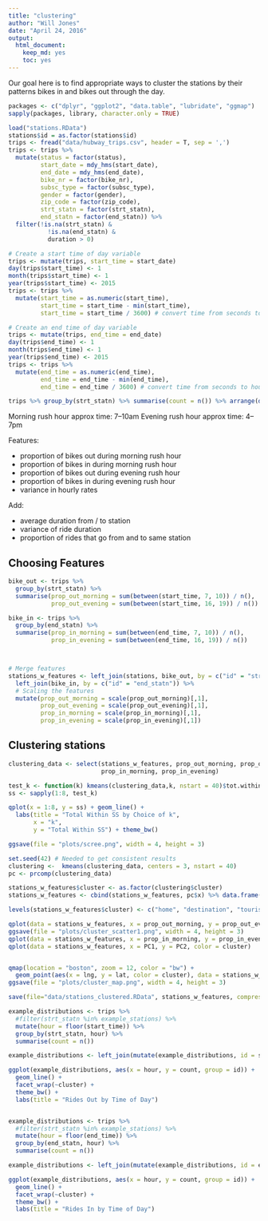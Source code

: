 ```yaml
---
title: "clustering"
author: "Will Jones"
date: "April 24, 2016"
output: 
  html_document: 
    keep_md: yes
    toc: yes
---
```


Our goal here is to find appropriate ways to cluster the stations by their
patterns bikes in and bikes out through the day. 

```r
packages <- c("dplyr", "ggplot2", "data.table", "lubridate", "ggmap")
sapply(packages, library, character.only = TRUE)
```


```r
load("stations.RData")
stations$id = as.factor(stations$id)
trips <- fread("data/hubway_trips.csv", header = T, sep = ',')
trips <- trips %>%
  mutate(status = factor(status),
         start_date = mdy_hms(start_date),
         end_date = mdy_hms(end_date),
         bike_nr = factor(bike_nr),
         subsc_type = factor(subsc_type),
         gender = factor(gender),
         zip_code = factor(zip_code),
         strt_statn = factor(strt_statn),
         end_statn = factor(end_statn)) %>%
  filter(!is.na(strt_statn) &
           !is.na(end_statn) & 
           duration > 0)

# Create a start time of day variable
trips <- mutate(trips, start_time = start_date)
day(trips$start_time) <- 1
month(trips$start_time) <- 1
year(trips$start_time) <- 2015
trips <- trips %>%
  mutate(start_time = as.numeric(start_time),
         start_time = start_time - min(start_time),
         start_time = start_time / 3600) # convert time from seconds to hours

# Create an end time of day variable
trips <- mutate(trips, end_time = end_date)
day(trips$end_time) <- 1
month(trips$end_time) <- 1
year(trips$end_time) <- 2015
trips <- trips %>%
  mutate(end_time = as.numeric(end_time),
         end_time = end_time - min(end_time),
         end_time = end_time / 3600) # convert time from seconds to hours
```


```r
trips %>% group_by(strt_statn) %>% summarise(count = n()) %>% arrange(desc(count))
```

Morning rush hour approx time: 7--10am
Evening rush hour approx time: 4--7pm

Features:

- proportion of bikes out during morning rush hour
- proportion of bikes in during morning rush hour
- proportion of bikes out during evening rush hour
- proportion of bikes in during evening rush hour
- variance in hourly rates

Add:

- average duration from / to station
- variance of ride duration
- proportion of rides that go from and to same station


## Choosing Features

```r
bike_out <- trips %>%
  group_by(strt_statn) %>%
  summarise(prop_out_morning = sum(between(start_time, 7, 10)) / n(),
            prop_out_evening = sum(between(start_time, 16, 19)) / n())

bike_in <- trips %>%
  group_by(end_statn) %>%
  summarise(prop_in_morning = sum(between(end_time, 7, 10)) / n(),
            prop_in_evening = sum(between(end_time, 16, 19)) / n())



# Merge features
stations_w_features <- left_join(stations, bike_out, by = c("id" = "strt_statn")) %>%
  left_join(bike_in, by = c("id" = "end_statn")) %>%
  # Scaling the features
  mutate(prop_out_morning = scale(prop_out_morning)[,1],
         prop_out_evening = scale(prop_out_evening)[,1],
         prop_in_morning = scale(prop_in_morning)[,1],
         prop_in_evening = scale(prop_in_evening)[,1])

```

## Clustering stations

```r
clustering_data <- select(stations_w_features, prop_out_morning, prop_out_evening,
                          prop_in_morning, prop_in_evening)

test_k <- function(k) kmeans(clustering_data,k, nstart = 40)$tot.withinss
ss <- sapply(1:8, test_k)

qplot(x = 1:8, y = ss) + geom_line() +
  labs(title = "Total Within SS by Choice of k",
       x = "k",
       y = "Total Within SS") + theme_bw()

ggsave(file = "plots/scree.png", width = 4, height = 3)

set.seed(42) # Needed to get consistent results
clustering <-  kmeans(clustering_data, centers = 3, nstart = 40)
pc <- prcomp(clustering_data)

stations_w_features$cluster <- as.factor(clustering$cluster)
stations_w_features <- cbind(stations_w_features, pc$x) %>% data.frame() %>% tbl_df()

```

```r

levels(stations_w_features$cluster) <- c("home", "destination", "tourist hub")

qplot(data = stations_w_features, x = prop_out_morning, y = prop_out_evening, color = cluster)
ggsave(file = "plots/cluster_scatter1.png", width = 4, height = 3)
qplot(data = stations_w_features, x = prop_in_morning, y = prop_in_evening, color = cluster)
qplot(data = stations_w_features, x = PC1, y = PC2, color = cluster)


qmap(location = "boston", zoom = 12, color = "bw") + 
  geom_point(aes(x = lng, y = lat, color = cluster), data = stations_w_features)
ggsave(file = "plots/cluster_map.png", width = 4, height = 3)

save(file="data/stations_clustered.RData", stations_w_features, compress = TRUE)
```

```r

example_distributions <- trips %>%
  #filter(strt_statn %in% example_stations) %>%
  mutate(hour = floor(start_time)) %>%
  group_by(strt_statn, hour) %>%
  summarise(count = n())

example_distributions <- left_join(mutate(example_distributions, id = strt_statn), select(stations_w_features, id, cluster), by ="id", copy = TRUE)

ggplot(example_distributions, aes(x = hour, y = count, group = id)) +
  geom_line() + 
  facet_wrap(~cluster) + 
  theme_bw() + 
  labs(title = "Rides Out by Time of Day")


example_distributions <- trips %>%
  #filter(strt_statn %in% example_stations) %>%
  mutate(hour = floor(end_time)) %>%
  group_by(end_statn, hour) %>%
  summarise(count = n())

example_distributions <- left_join(mutate(example_distributions, id = end_statn), select(stations_w_features, id, cluster), by ="id", copy = TRUE)

ggplot(example_distributions, aes(x = hour, y = count, group = id)) +
  geom_line() + 
  facet_wrap(~cluster) + 
  theme_bw() + 
  labs(title = "Rides In by Time of Day")
```